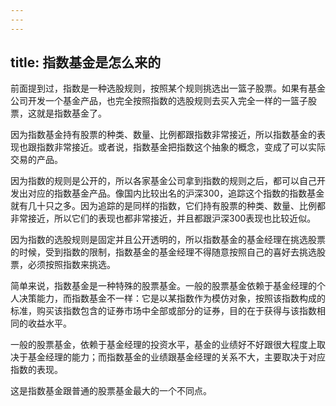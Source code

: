 ```yaml
---
---
---
```

title: 指数基金是怎么来的
---




前面提到过，指数是一种选股规则，按照某个规则挑选出一篮子股票。如果有基金公司开发一个基金产品，也完全按照指数的选股规则去买入完全一样的一篮子股票，这就是指数基金了。

因为指数基金持有股票的种类、数量、比例都跟指数非常接近，所以指数基金的表现也跟指数非常接近。或者说，指数基金把指数这个抽象的概念，变成了可以实际交易的产品。

因为指数的规则是公开的，所以各家基金公司拿到指数的规则之后，都可以自己开发出对应的指数基金产品。像国内比较出名的沪深300，追踪这个指数的指数基金就有几十只之多。因为追踪的是同样的指数，它们持有股票的种类、数量、比例都非常接近，所以它们的表现也都非常接近，并且都跟沪深300表现也比较近似。

因为指数的选股规则是固定并且公开透明的，所以指数基金的基金经理在挑选股票的时候，受到指数的限制，指数基金的基金经理不得随意按照自己的喜好去挑选股票，必须按照指数来挑选。

简单来说，指数基金是一种特殊的股票基金。一般的股票基金依赖于基金经理的个人决策能力，而指数基金不一样：它是以某指数作为模仿对象，按照该指数构成的标准，购买该指数包含的证券市场中全部或部分的证券，目的在于获得与该指数相同的收益水平。

一般的股票基金，依赖于基金经理的投资水平，基金的业绩好不好跟很大程度上取决于基金经理的能力；而指数基金的业绩跟基金经理的关系不大，主要取决于对应指数的表现。

这是指数基金跟普通的股票基金最大的一个不同点。